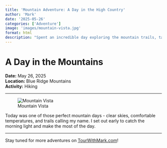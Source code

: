 ```yaml
---
title: 'Mountain Adventure: A Day in the High Country'
author: 'Mark'
date: '2025-05-26'
categories: ['Adventure']
image: 'images/mountain-vista.jpg'
format: html
description: "Spent an incredible day exploring the mountain trails, taking in breathtaking views and enjoying the fresh mountain air. A perfect day for adventure and reflection in nature's playground."
---
```


# A Day in the Mountains

**Date:** May 26, 2025  
**Location:** Blue Ridge Mountains  
**Activity:** Hiking

---

![Mountain Vista](images/mountain-vista.jpg)

Today was one of those perfect mountain days - clear skies, comfortable temperatures, and trails calling my name. I set out early to catch the morning light and make the most of the day.


---



Stay tuned for more adventures on [TourWithMark.com](https://TourWithMark.com)! 